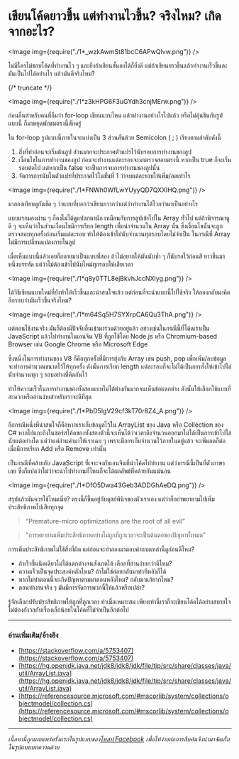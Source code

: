 
# เขียนโค้ดยาวขึ้น แต่ทำงานไวขึ้น? จริงไหม? เกิดจากอะไร?

<Image img={require("./1*_wzkAwmSt81bcC6APwQlvw.png")} />

ไม่มีใครไม่ชอบโค้ดที่ทำงานไว ๆ และยิ่งถ้าเขียนสั้นลงได้ก็ยิ่งดี แต่ถ้าเขียนยาวขึ้นแล้วทำงานเร็วขึ้นละ มันเป็นไปได้อย่างไร แล้วมันดีจริงไหม?

{/* truncate */}

<Image img={require("./1*z3kHPG6F3uGYdh3cnjMErw.png")} />

ก่อนอื่นสำหรับคนที่ลืมว่า for-loop เขียนแบบไหน แล้วทำงานอย่างไรไปแล้ว หรือไม่คุ้นชินกับรูปแบบนี้ ก็มาหยุดพักชมตรงนี้สักครู่

ใน for-loop รูปแบบนี้ภายในจะแบ่งเป็น 3 ส่วนคั่นด้วย Semicolon ( ; ) เรียงตามลำดับดังนี้

1. สิ่งที่ทำก่อนจะเริ่มต้นลูป ส่วนมากจะประกาศตัวแปรไว้นับรอบการทำงานของลูป
2. เงื่อนไขในการทำงานของลูป ก่อนจะทำงานแต่ละรอบจะมาตรวจสอบตรงนี้ หากเป็น true ก็จะเริ่มรอบต่อไป แต่หากเป็น false จะเป็นการจบการทำงานของลูปนั้น
3. จัดการการนับในตัวแปรที่ประกาศไว้ในขั้นที่ 1 ว่าจบแต่ละรอบให้เพิ่ม/ลดเท่าไร

<Image img={require("./1*FNWh0WfLwYUyyQD7QXXlHQ.png")} />

มาลองเทียบดูกันชัด ๆ ว่าแบบที่บอกว่าเขียนยาวกว่าแต่ว่าทำงานได้ไวกว่ามาเป็นอย่างไร

แบบแรกมองผ่าน ๆ ก็คงไม่ได้ดูแปลกตานัก เหมือนกับการลูปเข้าไปใน Array ทั่วไป แต่ถ้าพิจารณาดูดี ๆ จะเห็นว่าในส่วนเงื่อนไขมีการเรียก length เพื่อนำจำนวนใน Array นั้น ซึ่งเงื่อนไขนั้นจะถูกตรวจสอบทุกครั้งก่อนเริ่มแต่ละรอบ ทำให้ต้องเข้าไปนับจำนวนทุกรอบโดยไม่จำเป็น ในกรณีที่ Array ไม่มีการเปลี่ยนแปลงภายในลูป

เมื่อเห็นแบบนี้แล้วเลยก็กลายมาเป็นแบบที่สอง ถ้าไม่อยากให้มันนับซ้ำ ๆ ก็นับรอไว้ก่อนสิ ยาวขึ้นมาหนึ่งบรรทัด แต่ว่าไม่ต้องเข้าไปนับใหม่ทุกรอบให้เสียเวลา

<Image img={require("./1*q8y0TTL8ejBkvhJccNXIyg.png")} />

ได้วิธีเขียนแบบใหม่ที่ยังทำให้เร็วขึ้นและน่าสนใจแล้ว แต่ก่อนที่จะนำแบบนี้ไปใช้จริง ให้ลองกลับมาคิดอีกรอบว่ามันเร็วขึ้นจริงไหม?

<Image img={require("./1*m64Sq5H7SYXrpCA6Qu3ThA.png")} />

แต่ตอนใช้งานจริง มันก็ต้องมีปัจจัยอื่นเข้ามาร่วมด้วยอยู่แล้ว อย่างเช่นในกรณีนี้ที่โค้ดเราเป็น JavaScript แล้วไปทำงานในเอนจิน V8 ที่ถูกใช้โดย Node.js หรือ Chromium-based Browser เช่น Google Chrome หรือ Microsoft Edge

ซึ่งหนึ่งในการทำงานของ V8 ก็คือทุกครั้งที่มีการยุ่งกับ Array เช่น push, pop เพื่อเพิ่ม/ลบข้อมูล จะทำการคำนวณขนาดไว้ให้ทุกครั้ง ดังนั้นการเรียก length แต่ละรอบก็จะไม่ได้เป็นการสั่งให้เข้าไปไล่นับจำนวนทุก ๆ รอบอย่างที่คิดกันไว้

ทำให้ความเร็วในการทำงานของทั้งสองแบบไม่ได้ต่างกันมากจนเห็นข้อแตกต่าง ดังนั้นให้เลือกใช้แบบที่สะดวกหรืออ่านง่ายสำหรับเราจะดีที่สุด

<Image img={require("./1*PbD5lgV29cf3kT70r8Z4_A.png")} />

อีกกรณีหนึ่งที่น่าสนใจก็คือหากเราเก็บข้อมูลไว้ใน ArrayList ของ Java หรือ Collection ของ C# หากไปแกะถึงในซอร์สโค้ดของทั้งสองตัวนี้จะเห็นได้ว่าเวลาดึงจำนวนออกมาไม่ได้เป็นการเข้าไปไล่นับแต่อย่างใด แต่ว่าแค่อ่านค่ามาให้เราเฉย ๆ เพราะมีการเก็บจำนวนไว้ภายในอยู่แล้ว จะเพิ่มลดก็ต่อเมื่อมีการเรียก Add หรือ Remove เท่านั้น

เป็นกรณีที่คล้ายกับ JavaScript ที่เจาะจงกับเอนจินที่นำโค้ดไปทำงาน แต่ว่ากรณีนี้เป็นที่ตัวภาษาเลย ซึ่งก็แปลว่าไม่ว่าจะนำไปทำงานที่ไหนก็จะได้ผลลัพธ์ที่คล้ายกันแน่นอน

<Image img={require("./1*OfO5Dwa43Geb3ADDGhAeDQ.png")} />

สรุปแล้วมันควรใช้ไหมเนี่ย? ตรงนี้ก็ขึ้นอยู่กับดุลย์พินิจของตัวเราเอง แต่ว่าก็อย่าพยายามไปเพิ่มประสิทธิภาพไปเสียทุกจุด

> “Premature-micro optimizations are the root of all evil”

> “การพยายามเพิ่มประสิทธิภาพอย่างไม่ถูกที่ถูกเวลาจะเป็นต้นตอของปัญหาทั้งหมด”

การเพิ่มประสิทธิภาพไม่ใช้สิ่งที่ผิด แต่ก่อนจะทำลองมาตอบคำถามเหล่านี้ดูก่อนดีไหม?

- ถ้าเร็วขึ้นนิดเดียวไม่ได้แตกต่างจนสังเกตได้ เลือกที่อ่านง่ายกว่าดีไหม?
- ความเร็วเป็นจุดประสงค์หลักไหม? ถ้าไม่ใช่ค่อยกลับมาทำทีหลังก็ได้
- หากไม่ทำตอนนี้จะเกิดปัญหาตามมาตอนหลังไหม? กลับมาแก้ยากไหม?
- ตอนทำงานจริง ๆ มันมีการจัดการพวกนี้ให้แล้วหรือเปล่า?

รู้จักเลือกปรับประสิทธิภาพให้ถูกที่ถูกเวลา ทำเมื่อเหมาะสม เพียงเท่านี้เราก็จะเขียนโค้ดได้อย่างสบายใจ ไม่ต้องกังวลกับเรื่องเล็กน้อยในโค้ดที่ไม่จำเป็นอีกต่อไป

---

### อ่านเพิ่มเติม/อ้างอิง

- [https://stackoverflow.com/a/5753407](https://stackoverflow.com/a/5753407)
- [https://hg.openjdk.java.net/jdk8/jdk8/jdk/file/tip/src/share/classes/java/util/ArrayList.java](https://hg.openjdk.java.net/jdk8/jdk8/jdk/file/tip/src/share/classes/java/util/ArrayList.java)
- [https://referencesource.microsoft.com/#mscorlib/system/collections/objectmodel/collection.cs](https://referencesource.microsoft.com/#mscorlib/system/collections/objectmodel/collection.cs)

---

_เนื้อหานี้ถูกเผยแพร่ครั้งแรกในรูปแบบของ_[_โพสท์ Facebook_](https://www.facebook.com/devesitory/posts/pfbid02ZZmxdjCyLXvH5VQLuEMVLEtBNr5HwU6LKd3XaNdHhNoqqm1Vt7kcmem7givwXWqyl) _เพื่อให้ง่ายต่อการสืบค้นจึงนำมาจัดเก็บในรูปแบบบทความด้วย_
